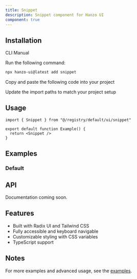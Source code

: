 ```yaml
---
title: Snippet
description: Snippet component for Hanzo UI
component: true
---
```


<ComponentPreview name="snippet-demo" />

## Installation

<Tabs defaultValue="cli">

<TabsList>
  <TabsTrigger value="cli">CLI</TabsTrigger>
  <TabsTrigger value="manual">Manual</TabsTrigger>
</TabsList>

<TabsContent value="cli">

<Steps>

<Step>Run the following command:</Step>

```bash
npx hanzo-ui@latest add snippet
```

</Steps>

</TabsContent>

<TabsContent value="manual">

<Steps>

<Step>Copy and paste the following code into your project</Step>

<ComponentSource name="snippet" />

<Step>Update the import paths to match your project setup</Step>

</Steps>

</TabsContent>

</Tabs>

## Usage

```tsx
import { Snippet } from "@/registry/default/ui/snippet"

export default function Example() {
  return <Snippet />
}
```

## Examples

### Default

<ComponentPreview name="snippet-demo" />

## API

Documentation coming soon.

## Features

- Built with Radix UI and Tailwind CSS
- Fully accessible and keyboard navigable
- Customizable styling with CSS variables
- TypeScript support

## Notes

For more examples and advanced usage, see the [examples](/examples).
